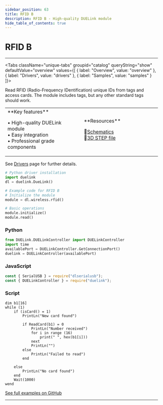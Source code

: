 ```yaml
---
sidebar_position: 63
title: RFID B
description: RFID B - High-quality DUELink module
hide_table_of_contents: true
---
```



# RFID B

<ImageSection 
  product="wrfid-b"
  tagline="RFID Tag and Card Reader"
/>

---

<Tabs className="unique-tabs" groupid="catalog" queryString="show" defaultValue="overview"
  values={[
    {
        label: "Overview",
        value: "overview"
    },
    {
        label: "Drivers",
        value: "drivers"
    },
    {
        label: "Samples",
        value: "samples"
    }
]}>

<TabItem value="overview">

Read RFID (Radio-Frequency IDentification) unique IDs from tags and access cards. The module includes tags, but any other standard tags should work.

<table><td width='50%'>
**Key features**

• High-quality DUELink module<br/>
• Easy integration<br/>
• Professional grade components<br/>

</td><td width='50%'>
**Resources**
 
📄[Schematics](/sch/gdl-wrfid-b.pdf)<br/>
🔩[3D STEP file](/3d/gdl-wrfid-b.step)<br/>
</td></table>

</TabItem>

<TabItem value="drivers">

See [Drivers](/docs/engine/drivers) page for further details.

```python
# Python driver installation
import duelink
dl = duelink.DueLink()

# Example code for RFID B
# Initialize the module
module = dl.wireless.rfid()

# Basic operations
module.initialize()
module.read()
```

</TabItem>

<TabItem value="samples">

### Python

```python
from DUELink.DUELinkController import DUELinkController
import time
availablePort = DUELinkController.GetConnectionPort()
duelink = DUELinkController(availablePort)
```

### JavaScript

```javascript
const { SerialUSB } = require("dlserialusb");
const { DUELinkController } = require("duelink");
```

### Script

```basic
dim b1[16]
while (1)
    if (isCard() = 1)
        PrintLn("New card found")
        
        if ReadCard(b1) = 0
            PrintLn("Number received")
            for i in range (16)
                print(" ", hex(b1[i]))
            next
            PrintLn("")
        else
            PrintLn("Failed to read")
        end
        
    else
        PrintLn("No card found")
    end
    Wait(1000)
wend

```

[See full examples on GitHub](https://github.com/ghi-electronics/duelink-website/tree/main/static/code/samples)

</TabItem>

</Tabs>

---

<OrderSection
    product="DUELink RFID B"
    partnumber="GDL-WRFID-B"
    price="$19.99"
/>
